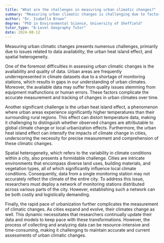 ```yaml
---
title: "What are the challenges in measuring urban climatic changes?"
summary: "Measuring urban climatic changes is challenging due to factors like data availability, urban heat island effect, and spatial heterogeneity."
author: "Dr. Isabella Brown"
degree: "PhD in Environmental Science, University of Sheffield"
tutor_type: "A-Level Geography Tutor"
date: 2024-08-12
---
```


Measuring urban climatic changes presents numerous challenges, primarily due to issues related to data availability, the urban heat island effect, and spatial heterogeneity.

One of the foremost difficulties in assessing urban climatic changes is the availability and quality of data. Urban areas are frequently underrepresented in climate datasets due to a shortage of monitoring stations, which results in gaps in our understanding of urban climates. Moreover, the available data may suffer from quality issues stemming from equipment malfunctions or human errors. These factors complicate the accurate measurement and tracking of changes in urban climates over time.

Another significant challenge is the urban heat island effect, a phenomenon where urban areas experience significantly higher temperatures than their surrounding rural regions. This effect can distort temperature data, making it challenging to distinguish whether observed changes are attributable to global climate change or local urbanization effects. Furthermore, the urban heat island effect can intensify the impacts of climate change in cities, underscoring the necessity for precise measurement and comprehension of these climatic changes.

Spatial heterogeneity, which refers to the variability in climate conditions within a city, also presents a formidable challenge. Cities are intricate environments that encompass diverse land uses, building materials, and vegetation types, all of which significantly influence local climate conditions. Consequently, data from a single monitoring station may not accurately reflect the climate of the entire city. To address this issue, researchers must deploy a network of monitoring stations distributed across various parts of the city. However, establishing such a network can be both costly and logistically demanding.

Finally, the rapid pace of urbanization further complicates the measurement of climatic changes. As cities expand and evolve, their climates change as well. This dynamic necessitates that researchers continually update their data and models to keep pace with these transformations. However, the process of collecting and analyzing data can be resource-intensive and time-consuming, making it challenging to maintain accurate and current assessments of urban climatic changes.
    